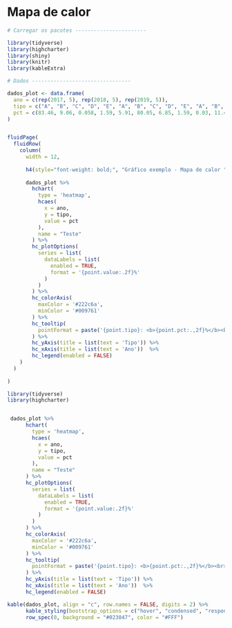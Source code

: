 # Mapa de calor

```r

# Carregar os pacotes -----------------------

library(tidyverse)
library(highcharter)
library(shiny)
library(knitr)
library(kableExtra)

# Dados --------------------------------

dados_plot <- data.frame(
  ano = c(rep(2017, 5), rep(2018, 5), rep(2019, 5)),
  tipo = c("A", "B", "C", "D", "E", "A", "B", "C", "D", "E", "A", "B", "C", "D", "E"),
  pct = c(83.46, 9.06, 0.058, 1.59, 5.91, 80.05, 6.85, 1.59, 0.03, 11.48, 63.6, 28, .14, .05, 8.01)
)


fluidPage(
  fluidRow(
    column(
      width = 12,
      
      h4(style="font-weight: bold;", "Gráfico exemplo - Mapa de calor "),
      
      dados_plot %>% 
        hchart(
          type = 'heatmap', 
          hcaes(
            x = ano, 
            y = tipo, 
            value = pct
          ),
          name = "Teste"
        ) %>% 
        hc_plotOptions(
          series = list(
            dataLabels = list(
              enabled = TRUE, 
              format = '{point.value:.2f}%'
            )
          )
        ) %>% 
        hc_colorAxis(
          maxColor = '#222c6a',
          minColor = '#009761'
        ) %>% 
        hc_tooltip(
          pointFormat = paste('{point.tipo}: <b>{point.pct:.,2f}%</b><br>')
        ) %>% 
        hc_yAxis(title = list(text = 'Tipo')) %>%
        hc_xAxis(title = list(text = 'Ano'))  %>%
        hc_legend(enabled = FALSE) 
    )
  )
  
)

```

```R
library(tidyverse)
library(highcharter)


 dados_plot %>% 
      hchart(
        type = 'heatmap', 
        hcaes(
          x = ano, 
          y = tipo, 
          value = pct
        ),
        name = "Teste"
      ) %>% 
      hc_plotOptions(
        series = list(
          dataLabels = list(
            enabled = TRUE, 
            format = '{point.value:.2f}%'
          )
        )
      ) %>% 
      hc_colorAxis(
        maxColor = '#222c6a',
        minColor = '#009761'
      ) %>% 
      hc_tooltip(
        pointFormat = paste('{point.tipo}: <b>{point.pct:.,2f}%</b><br>')
      ) %>% 
      hc_yAxis(title = list(text = 'Tipo')) %>%
      hc_xAxis(title = list(text = 'Ano'))  %>%
      hc_legend(enabled = FALSE) 

```

```r
kable(dados_plot, align = "c", row.names = FALSE, digits = 2) %>%
      kable_styling(bootstrap_options = c("hover", "condensed", "responsive"), font_size = 11) %>% 
      row_spec(0, background = "#023047", color = "#FFF")
```
